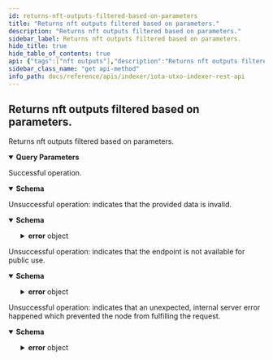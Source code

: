 ```yaml
---
id: returns-nft-outputs-filtered-based-on-parameters
title: "Returns nft outputs filtered based on parameters."
description: "Returns nft outputs filtered based on parameters."
sidebar_label: Returns nft outputs filtered based on parameters.
hide_title: true
hide_table_of_contents: true
api: {"tags":["nft outputs"],"description":"Returns nft outputs filtered based on parameters.","parameters":[{"in":"query","name":"address","schema":{"type":"string"},"example":"iota1qrhacyfwlcnzkvzteumekfkrrwks98mpdm37cj4xx3drvmjvnep6xqgyzyx","description":"The Bech32-encoded address that should be searched for in the Address Unlock Condition of outputs."},{"in":"query","name":"issuer","schema":{"type":"string"},"example":"iota1qrhacyfwlcnzkvzteumekfkrrwks98mpdm37cj4xx3drvmjvnep6xqgyzyx","description":"Filters outputs based on bech32-encoded issuer address."},{"in":"query","name":"sender","schema":{"type":"string"},"example":"iota1qrhacyfwlcnzkvzteumekfkrrwks98mpdm37cj4xx3drvmjvnep6xqgyzyx","description":"Filters outputs based on the presence of validated Sender (bech32 encoded)."},{"in":"query","name":"hasNativeTokens","schema":{"type":"boolean"},"example":true,"description":"Filters outputs based on the presence of native tokens."},{"in":"query","name":"minNativeTokenCount","schema":{"type":"integer"},"example":2,"description":"Filters outputs that have at least a certain number of distinct native tokens."},{"in":"query","name":"maxNativeTokenCount","schema":{"type":"integer"},"example":5,"description":"Filters outputs that have at most a certain number of distinct native tokens."},{"in":"query","name":"hasStorageReturnCondition","schema":{"type":"boolean"},"example":true,"description":"Filters outputs based on the presence of storage deposit return unlock condition."},{"in":"query","name":"storageReturnAddress","schema":{"type":"string"},"example":"iota1qrhacyfwlcnzkvzteumekfkrrwks98mpdm37cj4xx3drvmjvnep6xqgyzyx","description":"Filter outputs based on the presence of a specific return address in the storage deposit return unlock condition."},{"in":"query","name":"hasTimelockCondition","schema":{"type":"boolean"},"example":true,"description":"Filters outputs based on the presence of timelock unlock condition."},{"in":"query","name":"timelockedBefore","schema":{"type":"integer"},"example":1643383242,"description":"Return outputs that are timelocked before a certain Unix timestamp."},{"in":"query","name":"timelockedAfter","schema":{"type":"integer"},"example":1643383242,"description":"Return outputs that are timelocked after a certain Unix timestamp."},{"in":"query","name":"hasExpirationCondition","schema":{"type":"boolean"},"example":true,"description":"Filters outputs based on the presence of expiration unlock condition."},{"in":"query","name":"expiresBefore","schema":{"type":"integer"},"example":1643383242,"description":"Return outputs that expire before a certain Unix timestamp."},{"in":"query","name":"expiresAfter","schema":{"type":"integer"},"example":1643383242,"description":"Return outputs that expire after a certain Unix timestamp."},{"in":"query","name":"expirationReturnAddress","schema":{"type":"string"},"example":"iota1qrhacyfwlcnzkvzteumekfkrrwks98mpdm37cj4xx3drvmjvnep6xqgyzyx","description":"Filter outputs based on the presence of a specific return address in the expiration unlock condition."},{"in":"query","name":"tag","schema":{"type":"string"},"example":"0x4ec7f23","description":"Filters outputs based on matching Tag Feature."},{"in":"query","name":"createdBefore","schema":{"type":"integer"},"example":1643383242,"description":"Return outputs that were created before a certain Unix timestamp."},{"in":"query","name":"createdAfter","schema":{"type":"integer"},"example":1643383242,"description":"Return outputs that were created after a certain Unix timestamp."},{"in":"query","name":"pageSize","schema":{"type":"integer"},"example":10,"description":"The maximum amount of items returned in one call. If there are more items, a cursor to the next page is returned too. The parameter is ignored when pageSize is defined via the cursor parameter."},{"in":"query","name":"cursor","schema":{"type":"string"},"example":"0c78e998f5177834ecb3bae1596d5056af76e487386eecb19727465b4be86a790200.10","description":"Starts the search from the cursor (confirmationMS+outputId.pageSize)."}],"responses":{"200":{"description":"Successful operation.","content":{"application/json":{"schema":{"description":"Returns a list of OutputIds.","properties":{"ledgerIndex":{"type":"integer","description":"The current ledger index for which the request was made."},"cursor":{"type":"string","description":"The cursor to use for getting the next page of results.","nullable":true},"items":{"type":"array","description":"The output IDs (transaction hash + output index) of the outputs satisfying the query. Hex-encoded with 0x prefix.","items":{"type":"string"}}},"required":["ledgerIndex","items"]},"examples":{"Query results in 3 outputs":{"value":{"ledgerIndex":101,"items":["0x0c78e998f5177834ecb3bae1596d5056af76e487386eecb19727465b4be86a790000","0x0c78e998f5177834ecb3bae1596d5056af76e487386eecb19727465b4be86a790100","0x0c78e998f5177834ecb3bae1596d5056af76e487386eecb19727465b4be86a790200"]}},"No matching outputIds found":{"value":{"ledgerIndex":101,"items":[null]}},"Paging - more items found than it can fit on single page":{"value":{"ledgerIndex":101,"cursor":"61fa44a14d35ce14b9d0e7ee6ac9af70c0af156be269f69348be6d6f83c80a3a8a44ce440000.2","items":["0x0c78e998f5177834ecb3bae1596d5056af76e487386eecb19727465b4be86a790000","0x0c78e998f5177834ecb3bae1596d5056af76e487386eecb19727465b4be86a790100"]}}}}}},"400":{"description":"Unsuccessful operation: indicates that the provided data is invalid.","content":{"application/json":{"schema":{"description":"Indicates that the request was bad.","allOf":[{"description":"The error format.","properties":{"error":{"type":"object","properties":{"code":{"type":"string","description":"The application error code."},"message":{"type":"string","description":"The error reason."}},"required":["code","message"]}},"required":["error"]}],"example":{"error":{"code":400,"message":"invalid data provided"}}}}}},"403":{"description":"Unsuccessful operation: indicates that the endpoint is not available for public use.","content":{"application/json":{"schema":{"description":"Indicates that this endpoint is not available for public use.","allOf":[{"description":"The error format.","properties":{"error":{"type":"object","properties":{"code":{"type":"string","description":"The application error code."},"message":{"type":"string","description":"The error reason."}},"required":["code","message"]}},"required":["error"]}],"example":{"error":{"code":403,"message":"not available for public use"}}}}}},"500":{"description":"Unsuccessful operation: indicates that an unexpected, internal server error happened which prevented the node from fulfilling the request.","content":{"application/json":{"schema":{"description":"Indicates that the server encountered an unexpected condition, which prevented it from fulfilling the request by the client.","allOf":[{"description":"The error format.","properties":{"error":{"type":"object","properties":{"code":{"type":"string","description":"The application error code."},"message":{"type":"string","description":"The error reason."}},"required":["code","message"]}},"required":["error"]}],"example":{"error":{"code":500,"message":"internal server error"}}}}}}},"method":"get","path":"/api/indexer/v1/outputs/nft","servers":[{"url":"http://127.0.0.1:14265"}],"info":{"title":"IOTA UTXO Indexer REST API","description":"This document specifies the REST API for IOTA UTXO indexers.","contact":{"email":"contact@iota.org"},"license":{"name":"Apache 2.0","url":"http://www.apache.org/licenses/LICENSE-2.0.html"},"version":"1.0.0"},"postman":{"name":"Returns nft outputs filtered based on parameters.","description":{"content":"Returns nft outputs filtered based on parameters.","type":"text/plain"},"url":{"path":["api","indexer","v1","outputs","nft"],"host":["{{baseUrl}}"],"query":[{"disabled":false,"description":{"content":"The Bech32-encoded address that should be searched for in the Address Unlock Condition of outputs.","type":"text/plain"},"key":"address","value":""},{"disabled":false,"description":{"content":"Filters outputs based on bech32-encoded issuer address.","type":"text/plain"},"key":"issuer","value":""},{"disabled":false,"description":{"content":"Filters outputs based on the presence of validated Sender (bech32 encoded).","type":"text/plain"},"key":"sender","value":""},{"disabled":false,"description":{"content":"Filters outputs based on the presence of native tokens.","type":"text/plain"},"key":"hasNativeTokens","value":""},{"disabled":false,"description":{"content":"Filters outputs that have at least a certain number of distinct native tokens.","type":"text/plain"},"key":"minNativeTokenCount","value":""},{"disabled":false,"description":{"content":"Filters outputs that have at most a certain number of distinct native tokens.","type":"text/plain"},"key":"maxNativeTokenCount","value":""},{"disabled":false,"description":{"content":"Filters outputs based on the presence of storage deposit return unlock condition.","type":"text/plain"},"key":"hasStorageReturnCondition","value":""},{"disabled":false,"description":{"content":"Filter outputs based on the presence of a specific return address in the storage deposit return unlock condition.","type":"text/plain"},"key":"storageReturnAddress","value":""},{"disabled":false,"description":{"content":"Filters outputs based on the presence of timelock unlock condition.","type":"text/plain"},"key":"hasTimelockCondition","value":""},{"disabled":false,"description":{"content":"Return outputs that are timelocked before a certain Unix timestamp.","type":"text/plain"},"key":"timelockedBefore","value":""},{"disabled":false,"description":{"content":"Return outputs that are timelocked after a certain Unix timestamp.","type":"text/plain"},"key":"timelockedAfter","value":""},{"disabled":false,"description":{"content":"Filters outputs based on the presence of expiration unlock condition.","type":"text/plain"},"key":"hasExpirationCondition","value":""},{"disabled":false,"description":{"content":"Return outputs that expire before a certain Unix timestamp.","type":"text/plain"},"key":"expiresBefore","value":""},{"disabled":false,"description":{"content":"Return outputs that expire after a certain Unix timestamp.","type":"text/plain"},"key":"expiresAfter","value":""},{"disabled":false,"description":{"content":"Filter outputs based on the presence of a specific return address in the expiration unlock condition.","type":"text/plain"},"key":"expirationReturnAddress","value":""},{"disabled":false,"description":{"content":"Filters outputs based on matching Tag Feature.","type":"text/plain"},"key":"tag","value":""},{"disabled":false,"description":{"content":"Return outputs that were created before a certain Unix timestamp.","type":"text/plain"},"key":"createdBefore","value":""},{"disabled":false,"description":{"content":"Return outputs that were created after a certain Unix timestamp.","type":"text/plain"},"key":"createdAfter","value":""},{"disabled":false,"description":{"content":"The maximum amount of items returned in one call. If there are more items, a cursor to the next page is returned too. The parameter is ignored when pageSize is defined via the cursor parameter.","type":"text/plain"},"key":"pageSize","value":""},{"disabled":false,"description":{"content":"Starts the search from the cursor (confirmationMS+outputId.pageSize).","type":"text/plain"},"key":"cursor","value":""}],"variable":[]},"header":[{"key":"Accept","value":"application/json"}],"method":"GET"}}
sidebar_class_name: "get api-method"
info_path: docs/reference/apis/indexer/iota-utxo-indexer-rest-api
---
```



## Returns nft outputs filtered based on parameters.



Returns nft outputs filtered based on parameters.

<details style={{"marginBottom":"1rem"}} data-collapsed={false} open={true}><summary style={{}}><strong>Query Parameters</strong></summary><div><ul><ParamsItem className={"paramsItem"} param={{"in":"query","name":"address","schema":{"type":"string"},"example":"iota1qrhacyfwlcnzkvzteumekfkrrwks98mpdm37cj4xx3drvmjvnep6xqgyzyx","description":"The Bech32-encoded address that should be searched for in the Address Unlock Condition of outputs."}}></ParamsItem><ParamsItem className={"paramsItem"} param={{"in":"query","name":"issuer","schema":{"type":"string"},"example":"iota1qrhacyfwlcnzkvzteumekfkrrwks98mpdm37cj4xx3drvmjvnep6xqgyzyx","description":"Filters outputs based on bech32-encoded issuer address."}}></ParamsItem><ParamsItem className={"paramsItem"} param={{"in":"query","name":"sender","schema":{"type":"string"},"example":"iota1qrhacyfwlcnzkvzteumekfkrrwks98mpdm37cj4xx3drvmjvnep6xqgyzyx","description":"Filters outputs based on the presence of validated Sender (bech32 encoded)."}}></ParamsItem><ParamsItem className={"paramsItem"} param={{"in":"query","name":"hasNativeTokens","schema":{"type":"boolean"},"example":true,"description":"Filters outputs based on the presence of native tokens."}}></ParamsItem><ParamsItem className={"paramsItem"} param={{"in":"query","name":"minNativeTokenCount","schema":{"type":"integer"},"example":2,"description":"Filters outputs that have at least a certain number of distinct native tokens."}}></ParamsItem><ParamsItem className={"paramsItem"} param={{"in":"query","name":"maxNativeTokenCount","schema":{"type":"integer"},"example":5,"description":"Filters outputs that have at most a certain number of distinct native tokens."}}></ParamsItem><ParamsItem className={"paramsItem"} param={{"in":"query","name":"hasStorageReturnCondition","schema":{"type":"boolean"},"example":true,"description":"Filters outputs based on the presence of storage deposit return unlock condition."}}></ParamsItem><ParamsItem className={"paramsItem"} param={{"in":"query","name":"storageReturnAddress","schema":{"type":"string"},"example":"iota1qrhacyfwlcnzkvzteumekfkrrwks98mpdm37cj4xx3drvmjvnep6xqgyzyx","description":"Filter outputs based on the presence of a specific return address in the storage deposit return unlock condition."}}></ParamsItem><ParamsItem className={"paramsItem"} param={{"in":"query","name":"hasTimelockCondition","schema":{"type":"boolean"},"example":true,"description":"Filters outputs based on the presence of timelock unlock condition."}}></ParamsItem><ParamsItem className={"paramsItem"} param={{"in":"query","name":"timelockedBefore","schema":{"type":"integer"},"example":1643383242,"description":"Return outputs that are timelocked before a certain Unix timestamp."}}></ParamsItem><ParamsItem className={"paramsItem"} param={{"in":"query","name":"timelockedAfter","schema":{"type":"integer"},"example":1643383242,"description":"Return outputs that are timelocked after a certain Unix timestamp."}}></ParamsItem><ParamsItem className={"paramsItem"} param={{"in":"query","name":"hasExpirationCondition","schema":{"type":"boolean"},"example":true,"description":"Filters outputs based on the presence of expiration unlock condition."}}></ParamsItem><ParamsItem className={"paramsItem"} param={{"in":"query","name":"expiresBefore","schema":{"type":"integer"},"example":1643383242,"description":"Return outputs that expire before a certain Unix timestamp."}}></ParamsItem><ParamsItem className={"paramsItem"} param={{"in":"query","name":"expiresAfter","schema":{"type":"integer"},"example":1643383242,"description":"Return outputs that expire after a certain Unix timestamp."}}></ParamsItem><ParamsItem className={"paramsItem"} param={{"in":"query","name":"expirationReturnAddress","schema":{"type":"string"},"example":"iota1qrhacyfwlcnzkvzteumekfkrrwks98mpdm37cj4xx3drvmjvnep6xqgyzyx","description":"Filter outputs based on the presence of a specific return address in the expiration unlock condition."}}></ParamsItem><ParamsItem className={"paramsItem"} param={{"in":"query","name":"tag","schema":{"type":"string"},"example":"0x4ec7f23","description":"Filters outputs based on matching Tag Feature."}}></ParamsItem><ParamsItem className={"paramsItem"} param={{"in":"query","name":"createdBefore","schema":{"type":"integer"},"example":1643383242,"description":"Return outputs that were created before a certain Unix timestamp."}}></ParamsItem><ParamsItem className={"paramsItem"} param={{"in":"query","name":"createdAfter","schema":{"type":"integer"},"example":1643383242,"description":"Return outputs that were created after a certain Unix timestamp."}}></ParamsItem><ParamsItem className={"paramsItem"} param={{"in":"query","name":"pageSize","schema":{"type":"integer"},"example":10,"description":"The maximum amount of items returned in one call. If there are more items, a cursor to the next page is returned too. The parameter is ignored when pageSize is defined via the cursor parameter."}}></ParamsItem><ParamsItem className={"paramsItem"} param={{"in":"query","name":"cursor","schema":{"type":"string"},"example":"0c78e998f5177834ecb3bae1596d5056af76e487386eecb19727465b4be86a790200.10","description":"Starts the search from the cursor (confirmationMS+outputId.pageSize)."}}></ParamsItem></ul></div></details><div><ApiTabs><TabItem label={"200"} value={"200"}><div>

Successful operation.

</div><div><MimeTabs groupId={"mime-type"}><TabItem label={"application/json"} value={"application/json"}><SchemaTabs groupId={"schema-tabs"}><TabItem label={"Schema"} value={"Schema"}><details style={{}} data-collapsed={false} open={true}><summary style={{"textAlign":"left"}}><strong>Schema</strong></summary><div style={{"textAlign":"left","marginLeft":"1rem"}}></div><ul style={{"marginLeft":"1rem"}}><SchemaItem collapsible={false} name={"ledgerIndex"} required={false} schemaDescription={"The current ledger index for which the request was made."} schemaName={"integer"} qualifierMessage={undefined} defaultValue={undefined}></SchemaItem><SchemaItem collapsible={false} name={"cursor"} required={false} schemaDescription={"The cursor to use for getting the next page of results."} schemaName={"string"} qualifierMessage={undefined} defaultValue={undefined}></SchemaItem><SchemaItem collapsible={false} name={"items"} required={false} schemaDescription={"The output IDs (transaction hash + output index) of the outputs satisfying the query. Hex-encoded with 0x prefix."} schemaName={"string[]"} qualifierMessage={undefined} defaultValue={undefined}></SchemaItem></ul></details></TabItem><TabItem label={"Example (from schema)"} value={"Example (from schema)"}><ResponseSamples responseExample={"{\n  \"ledgerIndex\": 0,\n  \"cursor\": \"string\",\n  \"items\": [\n    \"string\"\n  ]\n}"} language={"json"}></ResponseSamples></TabItem><TabItem label={" Query results in 3 outputs"} value={" Query results in 3 outputs"}><ResponseSamples responseExample={"{\n  \"ledgerIndex\": 101,\n  \"items\": [\n    \"0x0c78e998f5177834ecb3bae1596d5056af76e487386eecb19727465b4be86a790000\",\n    \"0x0c78e998f5177834ecb3bae1596d5056af76e487386eecb19727465b4be86a790100\",\n    \"0x0c78e998f5177834ecb3bae1596d5056af76e487386eecb19727465b4be86a790200\"\n  ]\n}"} language={"json"}></ResponseSamples></TabItem><TabItem label={" No matching output Ids found"} value={" No matching output Ids found"}><ResponseSamples responseExample={"{\n  \"ledgerIndex\": 101,\n  \"items\": [\n    null\n  ]\n}"} language={"json"}></ResponseSamples></TabItem><TabItem label={" Paging - more items found than it can fit on single page"} value={" Paging - more items found than it can fit on single page"}><ResponseSamples responseExample={"{\n  \"ledgerIndex\": 101,\n  \"cursor\": \"61fa44a14d35ce14b9d0e7ee6ac9af70c0af156be269f69348be6d6f83c80a3a8a44ce440000.2\",\n  \"items\": [\n    \"0x0c78e998f5177834ecb3bae1596d5056af76e487386eecb19727465b4be86a790000\",\n    \"0x0c78e998f5177834ecb3bae1596d5056af76e487386eecb19727465b4be86a790100\"\n  ]\n}"} language={"json"}></ResponseSamples></TabItem></SchemaTabs></TabItem></MimeTabs></div></TabItem><TabItem label={"400"} value={"400"}><div>

Unsuccessful operation: indicates that the provided data is invalid.

</div><div><MimeTabs groupId={"mime-type"}><TabItem label={"application/json"} value={"application/json"}><SchemaTabs groupId={"schema-tabs"}><TabItem label={"Schema"} value={"Schema"}><details style={{}} data-collapsed={false} open={true}><summary style={{"textAlign":"left"}}><strong>Schema</strong></summary><div style={{"textAlign":"left","marginLeft":"1rem"}}></div><ul style={{"marginLeft":"1rem"}}><SchemaItem collapsible={true} className={"schemaItem"}><details style={{}}><summary style={{}}><strong>error</strong><span style={{"opacity":"0.6"}}> object</span></summary><div style={{"marginLeft":"1rem"}}><SchemaItem collapsible={false} name={"code"} required={false} schemaDescription={"The application error code."} schemaName={"string"} qualifierMessage={undefined} defaultValue={undefined}></SchemaItem><SchemaItem collapsible={false} name={"message"} required={false} schemaDescription={"The error reason."} schemaName={"string"} qualifierMessage={undefined} defaultValue={undefined}></SchemaItem></div></details></SchemaItem></ul></details></TabItem><TabItem label={"Example (from schema)"} value={"Example (from schema)"}><ResponseSamples responseExample={"{\n  \"error\": {\n    \"code\": \"string\",\n    \"message\": \"string\"\n  }\n}"} language={"json"}></ResponseSamples></TabItem></SchemaTabs></TabItem></MimeTabs></div></TabItem><TabItem label={"403"} value={"403"}><div>

Unsuccessful operation: indicates that the endpoint is not available for public use.

</div><div><MimeTabs groupId={"mime-type"}><TabItem label={"application/json"} value={"application/json"}><SchemaTabs groupId={"schema-tabs"}><TabItem label={"Schema"} value={"Schema"}><details style={{}} data-collapsed={false} open={true}><summary style={{"textAlign":"left"}}><strong>Schema</strong></summary><div style={{"textAlign":"left","marginLeft":"1rem"}}></div><ul style={{"marginLeft":"1rem"}}><SchemaItem collapsible={true} className={"schemaItem"}><details style={{}}><summary style={{}}><strong>error</strong><span style={{"opacity":"0.6"}}> object</span></summary><div style={{"marginLeft":"1rem"}}><SchemaItem collapsible={false} name={"code"} required={false} schemaDescription={"The application error code."} schemaName={"string"} qualifierMessage={undefined} defaultValue={undefined}></SchemaItem><SchemaItem collapsible={false} name={"message"} required={false} schemaDescription={"The error reason."} schemaName={"string"} qualifierMessage={undefined} defaultValue={undefined}></SchemaItem></div></details></SchemaItem></ul></details></TabItem><TabItem label={"Example (from schema)"} value={"Example (from schema)"}><ResponseSamples responseExample={"{\n  \"error\": {\n    \"code\": \"string\",\n    \"message\": \"string\"\n  }\n}"} language={"json"}></ResponseSamples></TabItem></SchemaTabs></TabItem></MimeTabs></div></TabItem><TabItem label={"500"} value={"500"}><div>

Unsuccessful operation: indicates that an unexpected, internal server error happened which prevented the node from fulfilling the request.

</div><div><MimeTabs groupId={"mime-type"}><TabItem label={"application/json"} value={"application/json"}><SchemaTabs groupId={"schema-tabs"}><TabItem label={"Schema"} value={"Schema"}><details style={{}} data-collapsed={false} open={true}><summary style={{"textAlign":"left"}}><strong>Schema</strong></summary><div style={{"textAlign":"left","marginLeft":"1rem"}}></div><ul style={{"marginLeft":"1rem"}}><SchemaItem collapsible={true} className={"schemaItem"}><details style={{}}><summary style={{}}><strong>error</strong><span style={{"opacity":"0.6"}}> object</span></summary><div style={{"marginLeft":"1rem"}}><SchemaItem collapsible={false} name={"code"} required={false} schemaDescription={"The application error code."} schemaName={"string"} qualifierMessage={undefined} defaultValue={undefined}></SchemaItem><SchemaItem collapsible={false} name={"message"} required={false} schemaDescription={"The error reason."} schemaName={"string"} qualifierMessage={undefined} defaultValue={undefined}></SchemaItem></div></details></SchemaItem></ul></details></TabItem><TabItem label={"Example (from schema)"} value={"Example (from schema)"}><ResponseSamples responseExample={"{\n  \"error\": {\n    \"code\": \"string\",\n    \"message\": \"string\"\n  }\n}"} language={"json"}></ResponseSamples></TabItem></SchemaTabs></TabItem></MimeTabs></div></TabItem></ApiTabs></div>
      